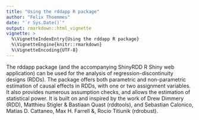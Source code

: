 ---
title: "Using the rddapp R package"
author: "Felix Thoemmes"
date: "`r Sys.Date()`"
output: rmarkdown::html_vignette
vignette: >
  %\VignetteIndexEntry{Using the rddapp R package}
  %\VignetteEngine{knitr::rmarkdown}
  %\VignetteEncoding{UTF-8}
---

The rddapp package (and the accompanying ShinyRDD R Shiny web application) can be used for the analysis of regression-discontinuity designs (RDDs). The package offers both parametric and non-parametric estimation of causal effects in RDDs, with one or two assignment variables. It also provides numerous assumption checks, and allows the estimation of statistical power. It is built on and inspired by the work of Drew Dimmery (RDD), Matthieu Stigler & Bastiaan Quast (rddtools), and Sebastian Calonico, Matias D. Cattaneo, Max H. Farrell &, Rocio Titiunik (rdrobust). 
